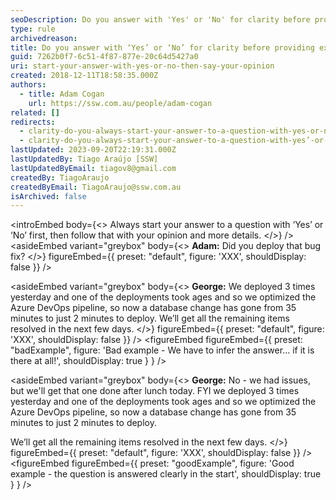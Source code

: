 ```yaml
---
seoDescription: Do you answer with 'Yes' or 'No' for clarity before providing extra information?
type: rule
archivedreason:
title: Do you answer with ‘Yes’ or ‘No’ for clarity before providing extra information?
guid: 7262b0f7-6c51-4f87-877e-20c64d5427a0
uri: start-your-answer-with-yes-or-no-then-say-your-opinion
created: 2018-12-11T18:58:35.000Z
authors:
  - title: Adam Cogan
    url: https://ssw.com.au/people/adam-cogan
related: []
redirects:
  - clarity-do-you-always-start-your-answer-to-a-question-with-yes-or-no-first-then-give-your-opinion
  - clarity-do-you-always-start-your-answer-to-a-question-with-yes’-or-no’-first-then-give-your-opinion
lastUpdated: 2023-09-20T22:19:31.000Z
lastUpdatedBy: Tiago Araújo [SSW]
lastUpdatedByEmail: tiagov8@gmail.com
createdBy: TiagoAraujo
createdByEmail: TiagoAraujo@ssw.com.au
isArchived: false
---
```


<introEmbed
  body={<>
Always start your answer to a question with ‘Yes’ or ‘No’ first, then follow that with your opinion and more details.
  </>}
/>
<asideEmbed
  variant="greybox"
  body={<>
    **Adam:** Did you deploy that bug fix?
  </>}
  figureEmbed={{
    preset: "default",
    figure: 'XXX',
    shouldDisplay: false
  }}
/>

<asideEmbed
  variant="greybox"
  body={<>
    **George:** We deployed 3 times yesterday and one of the deployments took ages and so we optimized the Azure DevOps pipeline, so now a database change has gone from 35 minutes to just 2 minutes to deploy. We’ll get all the remaining items resolved in the next few days.
  </>}
  figureEmbed={{
    preset: "default",
    figure: 'XXX',
    shouldDisplay: false
  }}
/>
<figureEmbed figureEmbed={{
  preset: "badExample",
  figure: 'Bad example - We have to infer the answer... if it is there at all!',
  shouldDisplay: true
} } />


<asideEmbed
  variant="greybox"
  body={<>
    **George:** No - we had issues, but we'll get that one done after lunch today.
FYI we deployed 3 times yesterday and one of the deployments took ages and so we optimized the Azure DevOps pipeline, so now a database change has gone from 35 minutes to just 2 minutes to deploy.

We’ll get all the remaining items resolved in the next few days.
  </>}
  figureEmbed={{
    preset: "default",
    figure: 'XXX',
    shouldDisplay: false
  }}
/>
<figureEmbed figureEmbed={{
  preset: "goodExample",
  figure: 'Good example - the question is answered clearly in the start',
  shouldDisplay: true
} } />
